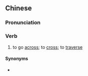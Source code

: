 ==Chinese==
{{zh-forms|s=横贯}}

===Pronunciation===
{{zh-pron
|m=héngguàn
|c=waang4 gun3
|cat=v
}}

===Verb===
{{zh-verb}}

# to go [[across]]; to [[cross]]; to [[traverse]]

====Synonyms====
* {{zh-l|橫穿}}